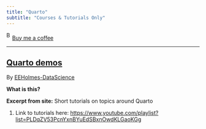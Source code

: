 ```yaml
---
title: "Quarto"
subtitle: "Courses & Tutorials Only"
---
```


<link href="https://fonts.googleapis.com/css?family=Cookie" rel="stylesheet"><a class="bmc-button" target="_blank" href="https://www.buymeacoffee.com/JoscelinRocha">![Buy me a coffee](https://cdn.buymeacoffee.com/buttons/bmc-new-btn-logo.svg){alt="Buy me a coffee" width="15" height="21"}Buy me a coffee</a>

------------------------------------------------------------------------

## [Quarto demos](https://www.youtube.com/playlist?list=PLDqZV53PcnYxnBYuEdSBxnOwdKLGaoKGg)

By [EEHolmes-DataScience](https://www.youtube.com/playlist?list=PLDqZV53PcnYxnBYuEdSBxnOwdKLGaoKGg)

**What is this?**

**Excerpt from site:** Short tutorials on topics around Quarto

1.  Link to tutorials here: <https://www.youtube.com/playlist?list=PLDqZV53PcnYxnBYuEdSBxnOwdKLGaoKGg>
